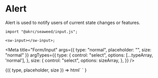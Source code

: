
# Alert

Alert is used to notify users of current state changes or features.

```tsx
import "@akrc/seaweed/input.js";

<sw-input></sw-input>;
```

<Meta
    title="Form/Input"
    args={{
        type: "normal",
        placeholder: "",
        size: "normal"
    }}
    argTypes={{
        type: {
            control: "select",
            options: [...typeArray, 'normal'],
        },
        size: {
            control: "select",
            options: sizeArray,
        },
    }}
/>

<Canvas>
    <Story name="Page">
        {({ type, placeholder, size }) =>
            html`
                <sw-input
                    type=${type}
                    placeholder=${placeholder}
                    size=${size}
                    ></sw-input>
            `
        }
    </Story>
</Canvas>
